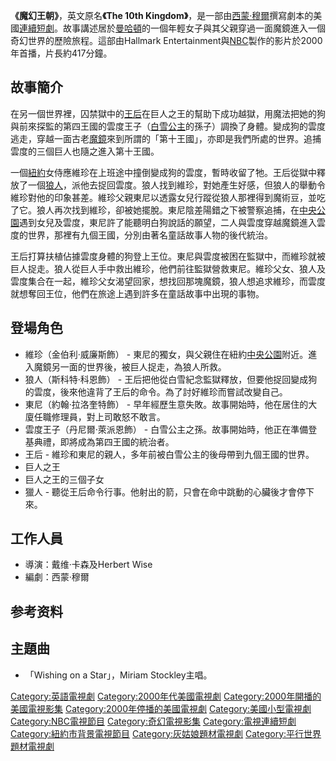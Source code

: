 {{Infobox film
| name           = The 10th Kingdom
| image          = 
| image_size     = 
| caption        = 
| director       = [[David_Carson_(director)|David Carson]]<br />[[Herbert_Wise|Herbert Wise]]
| producer       = [[Robert_Halmi_Sr.|Robert Halmi Sr.]]<br />[[Robert_Halmi_Jr.|Robert Halmi Jr.]]
| writer         = [[西蒙·穆爾|西蒙·穆爾]]
| starring       = [[Kimberly_Williams|Kimberly Williams]]<br />[[Scott_Cohen|Scott Cohen]]<br />[[Ed_O'Neill|Ed O'Neill]]<br />[[John_Larroquette|John Larroquette]]<br />[[Daniel_Lapaine|Daniel Lapaine]]<br />[[Dianne_Wiest|Dianne Wiest]]<br />[[Ann-Margret|Ann-Margret]]
| music          = [[Anne_Dudley|Anne Dudley]]
| cinematography = [[Chris_Howard_(cinematographer)|Chris Howard]]<br />[[Lawrence_Jones|Lawrence Jones]]
| editing        = [[Andrew_McClelland|Andrew McClelland]]<br />[[Chris_Wimble|Chris Wimble]]
| distributor    = [[Hallmark_Entertainment|Hallmark Entertainment]]
| released       = {{start date|2000|02|27}}
| runtime        = 417 (466<ref>[http://www.amazon.co.uk/The-10th-Kingdom-Complete-extended/dp/B000X6PRWC The 10th Kingdom - Complete series (extended)]</ref>) 分鐘
| country        = [[United_States|United States]]
| language       = [[English_language|English]]
| budget         = [[美元|$]]44,000,000
}}
'''《魔幻王朝》'''，英文原名'''《The 10th Kingdom》'''，是一部由[[西蒙·穆爾|西蒙·穆爾]]撰寫劇本的美國[[連續短劇|連續短劇]]。故事講述居於[[曼哈頓|曼哈頓]]的一個年輕女子與其父親穿過一面魔鏡進入一個奇幻世界的歷險旅程。這部由Hallmark Entertainment與[[NBC|NBC]]製作的影片於2000年首播，片長約417分鐘。

==故事簡介==
在另一個世界裡，囚禁獄中的[[王后|王后]]在巨人之王的幫助下成功越獄，用魔法把她的狗與前來探監的第四王國的雲度王子（[[白雪公主|白雪公主]]的孫子）調換了身體。變成狗的雲度逃走，穿越一面古老[[魔鏡|魔鏡]]來到所謂的「第十王國」，亦即是我們所處的世界。追捕雲度的三個巨人也隨之進入第十王國。

一個[[紐約|紐約]]女侍應維珍在上班途中撞倒變成狗的雲度，暫時收留了牠。王后從獄中釋放了一個[[狼人|狼人]]，派他去捉回雲度。狼人找到維珍，對她產生好感，但狼人的舉動令維珍對他的印象甚差。維珍父親東尼以透露女兒行蹤從狼人那裡得到魔術豆，並吃了它。狼人再次找到維珍，卻被她擺脫。東尼陰差陽錯之下被警察追捕，在[[中央公園_(紐約市)|中央公園]]遇到女兒及雲度，東尼許了能聽明白狗說話的願望，二人與雲度穿越魔鏡進入雲度的世界，那裡有九個王國，分別由著名童話故事人物的後代統治。

王后打算扶植佔據雲度身體的狗登上王位。東尼與雲度被困在監獄中，而維珍就被巨人捉走。狼人從巨人手中救出維珍，他們前往監獄營救東尼。維珍父女、狼人及雲度集合在一起，維珍父女渴望回家，想找回那塊魔鏡，狼人想追求維珍，而雲度就想奪回王位，他們在旅途上遇到許多在童話故事中出現的事物。

==登場角色==
*維珍（金伯利·威廉斯飾） - 東尼的獨女，與父親住在紐約[[中央公園|中央公園]]附近。進入魔鏡另一面的世界後，被巨人捉走，為狼人所救。
*狼人（斯科特·科恩飾） - 王后把他從白雪紀念監獄釋放，但要他捉回變成狗的雲度，後來他違背了王后的命令。為了討好維珍而嘗試改變自己。
*東尼（約翰·拉洛奎特飾） - 早年經歷生意失敗。故事開始時，他在居住的大廈任職修理員，對上司敢怒不敢言。
*雲度王子（丹尼爾·萊派恩飾） - 白雪公主之孫。故事開始時，他正在準備登基典禮，即將成為第四王國的統治者。
*王后 - 維珍和東尼的親人，多年前被白雪公主的後母帶到九個王國的世界。
*巨人之王
*巨人之王的三個子女
*獵人 - 聽從王后命令行事。他射出的箭，只會在命中跳動的心臟後才會停下來。

==工作人員==
*導演：戴维·卡森及Herbert Wise
*編劇：西蒙·穆爾

==参考资料==
{{Reflist}}       
==主題曲==
*「Wishing on a Star」，Miriam Stockley主唱。
{{黄金时段艾美奖最佳片头设计}}

{{DEFAULTSORT:10th Kingdom, The}}
[[Category:英語電視劇|Category:英語電視劇]]
[[Category:2000年代美國電視劇|Category:2000年代美國電視劇]]
[[Category:2000年開播的美國電視影集|Category:2000年開播的美國電視影集]]
[[Category:2000年停播的美國電視劇|Category:2000年停播的美國電視劇]]
[[Category:美國小型電視劇|Category:美國小型電視劇]]
[[Category:NBC電視節目|Category:NBC電視節目]]
[[Category:奇幻電視影集|Category:奇幻電視影集]]
[[Category:電視連續短劇|Category:電視連續短劇]]
[[Category:紐約市背景電視節目|Category:紐約市背景電視節目]]
[[Category:灰姑娘題材電視劇|Category:灰姑娘題材電視劇]]
[[Category:平行世界題材電視劇|Category:平行世界題材電視劇]]